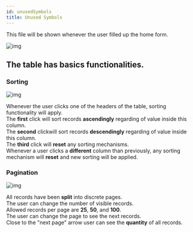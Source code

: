 ```yaml
---
id: unusedSymbols
title: Unused Symbols
---
```


This file will be shown whenever the user filled up the home form.

![img](../../../assets/docs/manual/editor/unusedSymbols/main.jpg)

## The table has basics functionalities.

### Sorting

![img](../../../assets/docs/manual/editor/unusedSymbols/columns.jpg)

Whenever the user clicks one of the headers of the table, sorting functionality will apply.  
The <strong>first</strong> click will sort records <strong> ascendingly</strong> regarding of value inside this column.  
The <strong>second</strong> clickwill sort records <strong>descendingly</strong> regarding of value inside this column.  
The <strong>third</strong> click will <strong>reset</strong> any sorting mechanisms.  
Whenever a user clicks a <strong>different</strong> column than previously, any sorting mechanism will <strong>reset</strong> and new sorting will be applied.

### Pagination

![img](../../../assets/docs/manual/editor/unusedSymbols/pagination.jpg)

All records have been <strong>split</strong> into discrete pages.  
The user can change the number of visible records.  
Allowed records per page are <strong>25</strong>, <strong>50</strong>, and <strong>100</strong>.  
The user can change the page to see the next records.  
Close to the "next page" arrow user can see the <strong>quantity</strong> of all records.
